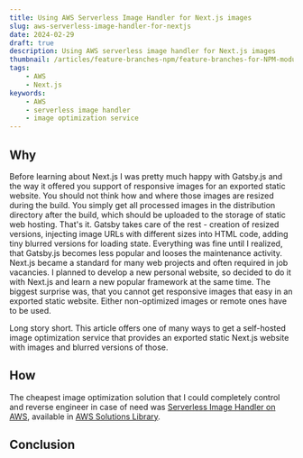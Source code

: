 ```yaml
---
title: Using AWS Serverless Image Handler for Next.js images
slug: aws-serverless-image-handler-for-nextjs
date: 2024-02-29
draft: true
description: Using AWS serverless image handler for Next.js images
thumbnail: /articles/feature-branches-npm/feature-branches-for-NPM-modules.png
tags:
    - AWS
    - Next.js
keywords:
    - AWS
    - serverless image handler
    - image optimization service
---
```


## Why

Before learning about Next.js I was pretty much happy with Gatsby.js and the way it offered you support of responsive images for an exported static website. You should not think how and where those images are resized during the build. You simply get all processed images in the distribution directory after the build, which should be uploaded to the storage of static web hosting. That's it. Gatsby takes care of the rest - creation of resized versions, injecting image URLs with different sizes into HTML code, adding tiny blurred versions for loading state. Everything was fine until I realized, that Gatsby.js becomes less popular and looses the maintenance activity. Next.js became a standard for many web projects and often required in job vacancies. I planned to develop a new personal website, so decided to do it with Next.js and learn a new popular framework at the same time. The biggest surprise was, that you cannot get responsive images that easy in an exported static website. Either non-optimized images or remote ones have to be used.

Long story short. This article offers one of many ways to get a self-hosted image optimization service that provides an exported static Next.js website with images and blurred versions of those.

## How

The cheapest image optimization solution that I could completely control and reverse engineer in case of need was [Serverless Image Handler on AWS](https://aws.amazon.com/solutions/implementations/serverless-image-handler/), available in  [AWS Solutions Library](https://aws.amazon.com/solutions/).


## Conclusion

